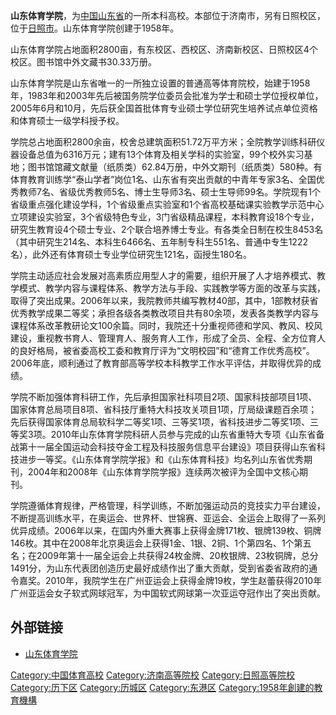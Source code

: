 {{unreferenced|time=2015-09-18T05:54:33+00:00}}
'''山东体育学院'''，为[[中国|中国]][[山东省|山东省]]的一所本科高校。本部位于济南市，另有日照校区，位于[[日照市|日照市]]。山东体育学院创建于1958年。

山东体育学院占地面积2800亩，有东校区、西校区、济南新校区、日照校区4个校区。图书馆中外文藏书30.33万册。


山东体育学院是山东省唯一的一所独立设置的普通高等体育院校，始建于1958年，1983年和2003年先后被国务院学位委员会批准为学士和硕士学位授权单位，2005年6月和10月，先后获全国首批体育专业硕士学位研究生培养试点单位资格和体育硕士一级学科授予权。

学院总占地面积2800余亩，校舍总建筑面积51.72万平方米；全院教学训练科研仪器设备总值为6316万元；建有13个体育及相关学科的实验室，99个校外实习基地；图书馆馆藏文献量（纸质类）62.84万册，中外文期刊（纸质类）580种。有体育教育训练学“泰山学者”岗位1名、山东省有突出贡献的中青年专家3名、全国优秀教师7名、省级优秀教师5名、博士生导师3名、硕士生导师99名。学院现有1个省级重点强化建设学科，1个省级重点实验室和1个省高校基础课实验教学示范中心立项建设实验室，3个省级特色专业，3门省级精品课程，本科教育设18个专业，研究生教育设4个硕士专业、2个联合培养博士专业。有各类全日制在校生8453名（其中研究生214名、本科生6466名、五年制专科生551名、普通中专生1222名），此外还有体育硕士专业学位研究生121名，函授生180名。

学院主动适应社会发展对高素质应用型人才的需要，组织开展了人才培养模式、教学模式、教学内容与课程体系、教学方法与手段、实践教学等方面的改革与实践，取得了突出成果。2006年以来，我院教师共编写教材40部，其中，1部教材获省优秀教学成果二等奖；承担各级各类教改项目共有80余项，发表各类教学内容与课程体系改革教研论文100余篇。同时，我院还十分重视师德和学风、教风、校风建设，重视教书育人、管理育人、服务育人工作，形成了全员、全程、全方位育人的良好格局，被省委高校工委和教育厅评为“文明校园”和“德育工作优秀高校”。2006年底，顺利通过了教育部高等学校本科教学工作水平评估，并取得优异的成绩。

学院不断加强体育科研工作，先后承担国家社科项目2项、国家科技部项目1项、国家体育总局项目8项、省科技厅重特大科技攻关项目1项，厅局级课题百余项；先后获得国家体育总局软科学二等奖1项、三等奖1项，省科技进步二等奖1项、三等奖3项。2010年山东体育学院科研人员参与完成的山东省重特大专项《山东省备战第十一届全国运动会科技夺金工程及科技服务信息平台建设》项目获得山东省科技进步一等奖。《山东体育学院学报》和《山东体育科技》均名列山东省优秀期刊，2004年和2008年《山东体育学院学报》连续两次被评为全国中文核心期刊。

学院遵循体育规律，严格管理，科学训练，不断加强运动员的竞技实力平台建设，不断提高训练水平，在奥运会、世界杯、世锦赛、亚运会、全运会上取得了一系列优异成绩。2006年以来，在国内外重大赛事上获得金牌171枚、银牌139枚、铜牌146枚。其中在2008年北京奥运会上获得1金、1银、2铜、1个第四名、1个第五名；在2009年第十一届全运会上共获得24枚金牌、20枚银牌、23枚铜牌，总分1491分，为山东代表团创造历史最好成绩作出了重大贡献，受到省委省政府的通令嘉奖。2010年，我院学生在广州亚运会上获得金牌19枚，学生赵蕾获得2010年广州亚运会女子软式网球冠军，为中国软式网球第一次亚运夺冠作出了突出贡献。

== 外部链接 ==
*[https://web.archive.org/web/20160521121644/http://www.sdpei.edu.cn/ 山东体育学院]

{{山东高等院校|nocat}}
{{济南高等院校|nocat}}
{{山东师范大学}}

[[Category:中国体育高校|Category:中国体育高校]]
[[Category:济南高等院校|Category:济南高等院校]]
[[Category:日照高等院校|Category:日照高等院校]]
[[Category:历下区|Category:历下区]]
[[Category:历城区|Category:历城区]]
[[Category:东港区|Category:东港区]]
[[Category:1958年創建的教育機構|Category:1958年創建的教育機構]]